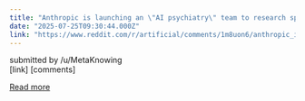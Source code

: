 ```yaml
---
title: "Anthropic is launching an \"AI psychiatry\" team to research spooky behavior"
date: "2025-07-25T09:30:44.000Z"
link: "https://www.reddit.com/r/artificial/comments/1m8uon6/anthropic_is_launching_an_ai_psychiatry_team_to/"
---
```


submitted by    /u/MetaKnowing  
 [link]   [comments]

[Read more](https://www.reddit.com/r/artificial/comments/1m8uon6/anthropic_is_launching_an_ai_psychiatry_team_to/)
